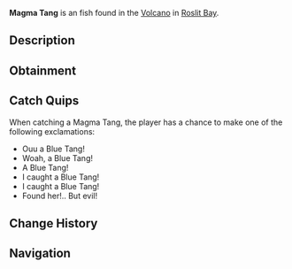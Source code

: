{{FishInfobox
|image          = Magma Tang.png
|rarity         = Uncommon
|sea            = First Sea
|location       = [[Roslit Volcano]]
|sublocation    = 
|sources        = Fishing Rod, Volcanic Geode
|radar_location = 
|xp             = 90
|weather        = 
|time           = Day
|season         = Spring, Summer
|bait           = Coal
|base_weight    = 3
|base_value     = 130
|weight_range   = 2.4
|base_chance    = 50
|base_resil     = 40
}}
'''Magma Tang''' is an {{Rarity|Uncommon}} fish found in the [[Roslit Bay#Roslit Volcano|Volcano]] in [[Roslit Bay]].

== Description ==
{{Description|The Magma Tang is a rare lava imbued Tang with a resting body temperature of 950C. They are extremely common in the lava, as they practically are part of the lava.|Bestiary Entry}}

== Obtainment ==
{{Description|Found in Roslit Volcano during the day.|Bestiary Hint}}
{{Fish Availability|
Roslit Bay/Roslit Volcano
|top_rods      = 
Training Rod\226461.83\47385.16;
Flimsy Rod\183986.67\20107.24;
Astralhook Rod\132013.85\19962.8;
Trident Rod\128105.03\10388.09;
Rapid Rod\128045.12\13244.65;
Resourceful Rod\104361.32\8773.14;
Nocturnal Rod\77984.19\53615.54;
Ethereal Prism Rod\127506.77\17249.55;
No-Life Rod\127481.38\14374.71;
Seraphic Rod\125246.02\14122.65;
Free Spirit Rod\117175.42\10322.07;
Depthseeker Rod\115563.91\10994.21;
Challenger's Rod\114595.69\12921.73;
Rod Of The Forgotten Fang\114133.49\12869.61;
Reinforced Rod\112168.16\9816.7;
Avalanche Rod\111703.66\9836.69;
Verdant Shear Rod\106939.08\11975.97;
Zeus Rod\106208.26\11975.97;
Rod Of The Depths\103391.08\11658.3;
Blazebringer Rod\101981.41\11312.77;
Volcanic Rod\98413.8\9089.53;
Rod Of The Exalted One\97236.93\10964.37;
Magma Rod\89437.61\8709.79;
Steady Rod\61234.05\4950.48
|recommended   = Training Rod
}}

== Catch Quips ==
When catching a Magma Tang, the player has a chance to make one of the following exclamations:
* Ouu a Blue Tang!
* Woah, a Blue Tang!
* A Blue Tang!
* I caught a Blue Tang!
* I caught a Blue Tang!
* Found her!.. But evil!

== Change History ==
{{Change History|{{subst:Current Version}}}}

== Navigation ==
{{Fish Navbox|Roslit Volcano}}